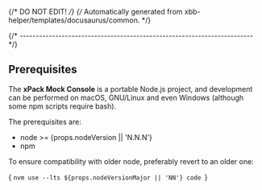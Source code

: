 {/* DO NOT EDIT! */}
{/* Automatically generated from xbb-helper/templates/docusaurus/common. */}


{/* ------------------------------------------------------------------------ */}

## Prerequisites

The **xPack Mock Console** is a portable Node.js project, and development can be
performed on macOS, GNU/Linux and even Windows (although some npm scripts
require bash).

The prerequisites are:

- node >= {props.nodeVersion || 'N.N.N'}
- npm

To ensure compatibility with older node, preferably revert to an older one:

<CodeBlock language="console"> {
`nvm use --lts ${props.nodeVersionMajor || 'NN'}
code
`} </CodeBlock>
